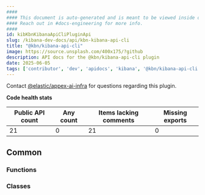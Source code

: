 ```yaml
---
####
#### This document is auto-generated and is meant to be viewed inside our experimental, new docs system.
#### Reach out in #docs-engineering for more info.
####
id: kibKbnKibanaApiCliPluginApi
slug: /kibana-dev-docs/api/kbn-kibana-api-cli
title: "@kbn/kibana-api-cli"
image: https://source.unsplash.com/400x175/?github
description: API docs for the @kbn/kibana-api-cli plugin
date: 2025-06-05
tags: ['contributor', 'dev', 'apidocs', 'kibana', '@kbn/kibana-api-cli']
---
```




Contact [@elastic/appex-ai-infra](https://github.com/orgs/elastic/teams/appex-ai-infra) for questions regarding this plugin.

**Code health stats**

| Public API count  | Any count | Items lacking comments | Missing exports |
|-------------------|-----------|------------------------|-----------------|
| 21 | 0 | 21 | 0 |

## Common

### Functions
<DocDefinitionList data={kbnKibanaApiCliObj.common.functions}/>

### Classes
<DocDefinitionList data={kbnKibanaApiCliObj.common.classes}/>

